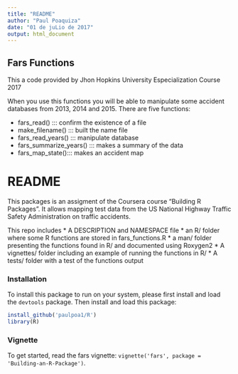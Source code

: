 ```yaml
---
title: "README"
author: "Paul Poaquiza"
date: "01 de juLio de 2017"
output: html_document
---
```



## Fars Functions

This a code provided by Jhon Hopkins University Especialization Course 2017

When you use this functions you will be able to manipulate some accident databases from 2013, 2014 and 2015. There are five functions:

- fars_read()  ::: confirm the existence of a file
- make_filename() ::: built the name file
- fars_read_years() ::: manipulate database
- fars_summarize_years() ::: makes a summary of the data
- fars_map_state()::: makes an accident map


# README #

This packages is an assigment of the Coursera course "Building R Packages". It allows mapping test data from the US National Highway Traffic Safety Administration on traffic accidents. 

This repo includes
* A DESCRIPTION and NAMESPACE file
* an R/ folder where some R functions are stored in fars_functions.R
* a man/ folder presenting the functions found in R/ and documented using Roxygen2
* A vignettes/ folder including an example of running the functions in R/
* A tests/ folder with a test of the functions output

### Installation

To install this package to run on your system, please first install and load the `devtools` package. Then install and load this package:

```R
install_github('paulpoa1/R')
library(R)
```

### Vignette

To get started, read the fars vignette: `vignette('fars', package = 'Building-an-R-Package')`.
